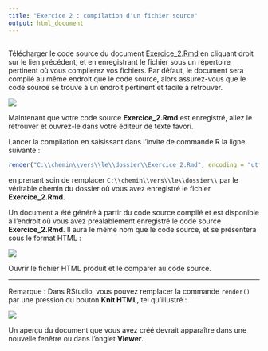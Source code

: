 ```yaml
---
title: "Exercice 2 : compilation d'un fichier source"
output: html_document
---
```


## 

Télécharger le code source du document
<a href="https://rawgit.com/LCULaval/OTC/gh-pages/exercices/Exercice_2.Rmd" download>Exercice_2.Rmd</a>
en cliquant droit sur le lien précédent, et en enregistrant le fichier sous un répertoire pertinent où vous compilerez vos fichiers. Par défaut, le document sera compilé au même endroit que le code source, alors assurez-vous que le code source se trouve à un endroit pertinent et facile à retrouver.

![](https://rawgit.com/LCULaval/OTC/gh-pages/images/img_enonce_exercice_2_1.jpg)

Maintenant que votre code source **Exercice_2.Rmd** est enregistré, allez le retrouver et ouvrez-le dans votre éditeur de texte favori.

Lancer la compilation en saisissant dans l'invite de commande R la ligne suivante :
```r
render("C:\\chemin\\vers\\le\\dossier\\Exercice_2.Rmd", encoding = "utf-8")
```
en prenant soin de remplacer `C:\\chemin\\vers\\le\\dossier\\` par le véritable chemin du dossier où vous avez enregistré le fichier **Exercice_2.Rmd**.

Un document a été généré à partir du code source compilé et est disponible à l'endroit où vous avez préalablement enregistré le code source **Exercice_2.Rmd**. Il aura le même nom que le code source, et se présentera sous le format HTML :

![](https://rawgit.com/LCULaval/OTC/gh-pages/images/img_enonce_exercice_2_2.jpg)

Ouvrir le fichier HTML produit et le comparer au code source.

********

Remarque : Dans RStudio, vous pouvez remplacer la commande `render()` par une pression du bouton **Knit HTML**, tel qu'illustré :

![](https://rawgit.com/LCULaval/OTC/gh-pages/images/img_enonce_exercice_2_3.JPG)

Un aperçu du document que vous avez créé devrait apparaître dans une nouvelle fenêtre ou dans l'onglet **Viewer**.